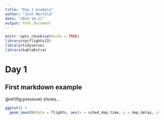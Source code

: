 ```yaml
---
title: "Day 1 example"
author: "Josh Merfeld"
date: "2024-10-21"
output: html_document
---
```


```r
knitr::opts_chunk$set(echo = TRUE)
library(nycflights13)
library(tidyverse)
library(kableExtra)
```




# Day 1

## First markdown example

\@ref(fig:pressure) shows...

```r
ggplot() +
  geom_smooth(data = flights, aes(x = sched_dep_time, y = dep_delay, color = origin))
```


